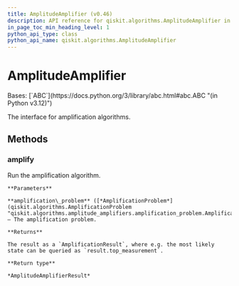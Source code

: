 ```yaml
---
title: AmplitudeAmplifier (v0.46)
description: API reference for qiskit.algorithms.AmplitudeAmplifier in qiskit v0.46
in_page_toc_min_heading_level: 1
python_api_type: class
python_api_name: qiskit.algorithms.AmplitudeAmplifier
---
```


# AmplitudeAmplifier

<Class id="qiskit.algorithms.AmplitudeAmplifier" isDedicatedPage={true} github="https://github.com/qiskit/qiskit/tree/stable/0.46/qiskit/algorithms/amplitude_amplifiers/amplitude_amplifier.py" signature="qiskit.algorithms.AmplitudeAmplifier" modifiers="class">
  Bases: [`ABC`](https://docs.python.org/3/library/abc.html#abc.ABC "(in Python v3.12)")

  The interface for amplification algorithms.

  ## Methods

  ### amplify

  <Function id="qiskit.algorithms.AmplitudeAmplifier.amplify" signature="amplify(amplification_problem)" modifiers="abstract">
    Run the amplification algorithm.

    **Parameters**

    **amplification\_problem** ([*AmplificationProblem*](qiskit.algorithms.AmplificationProblem "qiskit.algorithms.amplitude_amplifiers.amplification_problem.AmplificationProblem")) – The amplification problem.

    **Returns**

    The result as a `AmplificationResult`, where e.g. the most likely state can be queried as `result.top_measurement`.

    **Return type**

    *AmplitudeAmplifierResult*
  </Function>
</Class>

